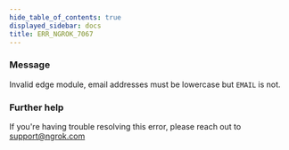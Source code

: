 ```yaml
---
hide_table_of_contents: true
displayed_sidebar: docs
title: ERR_NGROK_7067
---
```


### Message

Invalid edge module, email addresses must be lowercase but `EMAIL` is not.

<ErrorDetails />

### Further help

If you're having trouble resolving this error, please reach out to [support@ngrok.com](mailto:support@ngrok.com?subject=Help%20with%20ERR_NGROK_7067)
